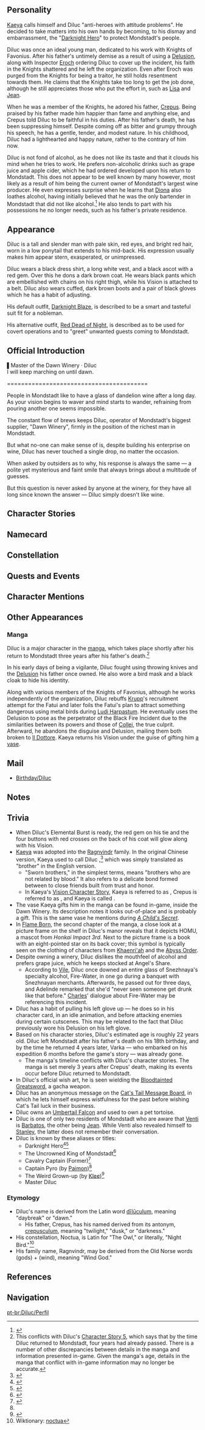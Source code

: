 {{CharacterTabs}}
{{Quote|As the wealthiest gentleman in Mondstadt, the ever-dapper Diluc always presents himself as the epitome of perfection. But behind the courteous visage burns a zealous soul that has sworn to protect Mondstadt at all costs, allowing him to mercilessly vanquish all who threaten his city.|Description from the Official Website<ref>Official Genshin Impact Website: [https://genshin.hoyoverse.com/en/character/mondstadt?char=5 Diluc]</ref>
}}

==Personality==
{{Quote|The tycoon of a winery empire in [[Mondstadt]], unmatched in every possible way.|In-game character attributes and profile page text.}}
[[Kaeya]] calls himself and Diluc "anti-heroes with attitude problems". He decided to take matters into his own hands by becoming, to his dismay and embarrassment, the "[[Darknight Hero]]" to protect Mondstadt's people.

Diluc was once an ideal young man, dedicated to his work with Knights of Favonius. After his father's untimely demise as a result of using a [[Delusion]], along with Inspector [[Eroch]] ordering Diluc to cover up the incident, his faith in the Knights shattered and he left the organization. Even after Eroch was purged from the Knights for being a traitor, he still holds resentment towards them. He claims that the Knights take too long to get the job done, although he still appreciates those who put the effort in, such as [[Lisa]] and [[Jean]].

When he was a member of the Knights, he adored his father, [[Crepus]]. Being praised by his father made him happier than fame and anything else, and Crepus told Diluc to be faithful in his duties. After his father's death, he has been suppressing himself. Despite coming off as bitter and grumpy through his speech, he has a gentle, tender, and modest nature. In his childhood, Diluc had a lighthearted and happy nature, rather to the contrary of him now.

Diluc is not fond of alcohol, as he does not like its taste and that it clouds his mind when he tries to work. He prefers non-alcoholic drinks such as grape juice and apple cider, which he had ordered developed upon his return to Mondstadt. This does not appear to be well known by many however, most likely as a result of him being the current owner of Mondstadt's largest wine producer. He even expresses surprise when he learns that [[Diona]] also loathes alcohol, having initially believed that he was the only bartender in Mondstadt that did not like alcohol.<ref>{{Ref/VO|Diluc|About Diona}}</ref> He also tends to part with his possessions he no longer needs, such as his father's private residence.

==Appearance==
<!-- Keep appearance section short and concise. Limit to 3 paragraphs with 3-4 sentences each. -->
Diluc is a tall and slender man with pale skin, red eyes, and bright red hair, worn in a low ponytail that extends to his mid-back. His expression usually makes him appear stern, exasperated, or unimpressed.

Diluc wears a black dress shirt, a long white vest, and a black ascot with a red gem. Over this he dons a dark brown coat. He wears black pants which are embellished with chains on his right thigh, while his Vision is attached to a belt. Diluc also wears cuffed, dark brown boots and a pair of black gloves which he has a habit of adjusting.

His default outfit, [[Darknight Blaze]], is described to be a smart and tasteful suit fit for a nobleman.

His alternative outfit, [[Red Dead of Night]], is described as to be used for covert operations and to "greet" unwanted guests coming to Mondstadt.

==Official Introduction==
{{Official Introduction
|title = "I will keep marching on until dawn."
|link = https://www.facebook.com/Genshinimpact/posts/497736334409895
|character = Diluc}}
{{Quote|Mr. Diluc is like a fine wine but with too much ice. The first sip tastes heavenly, but drink too much and it gives you brain freeze.|Sung by [[Six-Fingered José|José, the six-fingered bard]], at "[[Angel's Share]]" before being kicked out by bartender [[Charles]]<ref>Facebook: [https://www.facebook.com/Genshinimpact/posts/497739957742866 Diluc's Introduction]</ref>}}
▌Master of the Dawn Winery · Diluc<br />
I will keep marching on until dawn.

<nowiki>========================================</nowiki>

People in Mondstadt like to have a glass of dandelion wine after a long day. As your vision begins to waver and mind starts to wander, refraining from pouring another one seems impossible.

The constant flow of brews keeps Diluc, operator of Mondstadt's biggest supplier, "Dawn Winery", firmly in the position of the richest man in Mondstadt.

But what no-one can make sense of is, despite building his enterprise on wine, Diluc has never touched a single drop, no matter the occasion.

When asked by outsiders as to why, his response is always the same — a polite yet mysterious and faint smile that always brings about a multitude of guesses.

But this question is never asked by anyone at the winery, for they have all long since known the answer — Diluc simply doesn't like wine.

==Character Stories==
{{Character Story
|title1        = Character Details
|text1         = <p>As the city of ballads and wines, [[Mondstadt]]'s alcohol industry is renowned all over [[Teyvat]].</p><p>As owner of the [[Dawn Winery]], Diluc is essentially in charge of half the industry. This means he has a huge stream of revenue and an entire network of information, in the form of tavern patrons' gossip, right at his fingertips.</p><p>In a way, he is the uncrowned king of Mondstadt.</p>
|mention1      = 

|title2        = Character Story 1
|friendship2   = 2
|text2         = <p>The scent of wine always lingers in the air in Mondstadt.</p><p>If one were to follow the scent to its source, one would invariably arrive at Diluc's Dawn Winery.</p><p>A wooden plaque proudly announces the winery's name, and beneath it is written the winery's motto:</p><p>"Shine True."</p><p>Most interpret this to mean that the wines are brewed for consistency of taste, with time-honored techniques and that same healthy dose of sunny optimism that the dawn brings.</p><p>Meanwhile, the more pragmatic [[Knights of Favonius]] are reminded of the long history of mutual support between the winery and the city.</p><p>The winery holds festivities from time to time. These events are routinely attended by enthusiastic fathers, eager to introduce their wonderful daughters to the young and single winery master.</p><p>This is all highly entertaining to the other guests, who watch on and comment, mockingly:</p><p>"We'd much rather Master Diluc stays married to the winery, given how good this wine is!"</p><p>Diluc deals impeccably with all situations, no matter who or what comes his way.</p><p>Diluc is a fine young gentleman in every conceivable respect.</p>
|mention2      = 

|title3        = Character Story 2
|friendship3   = 3
|text3         = <p>Diluc avoids talking about the past.</p><p>"If only Diluc were still a member of the Knights..."</p><p>After a few drinks, senior knights will say words to this effect with a sigh.</p><p>They refer to events from a long time ago, back when Diluc's father, Master [[Crepus]], was still the owner of the winery. Master Crepus' wish was for his son to become the most esteemed knight of all and safeguard Mondstadt, the City of Freedom.</p><p>As per his father's wishes, Diluc trained rigorously to make himself worthy of the [[Ragnvindr]] name. Sure enough, he passed the Knights of Favonius' trials, swore the oath of protection to Mondstadt, and entered their ranks. Before long, he received an early promotion which saw him become the youngest-ever Cavalry Captain.</p><p>Over the course of his missions and patrols, the denizens of Mondstadt gradually came to know this young and passionate Cavalry Captain.</p><p>No matter what the missions demanded from him, he always maintained his composure and his passion. No matter how big the challenge before him, his boundless courage always led him to the front line. The praise he received from his comrades and citizens spurred him on.</p><p>But the words of praise he valued most of all were:</p><p>"Good job. Now, that's my son."</p><p>His father's words fueled the fire inside his heart and served as his greatest motivation.</p><p>His faith was an unquenchable fire that burned strong and bright inside him.</p><p>Diluc was so young back then.</p>
|mention3      = Crepus

|title4        = Character Story 3
|friendship4   = 4
|text4         = <p>"Sometimes, life can change in an instant."</p><p>The day that Crepus spoke these words to Diluc would turn out to be the latter's last as a Knight of Favonius.</p><p>For on that day, a [[Ursa the Drake|horrific monster]] attacked the transport fleet he and his father were traveling with.</p><p>There was no time for Diluc to send for help. The monster was stronger than any foe the young Cavalry Captain had ever encountered, and overpowered him.</p><p>Diluc could never have anticipated the way this battle would end: His father, who had been denied admittance into the Knights and who was shunned by the gods, defeated the monster with an [[Delusion|unknown evil power]] &mdash; before that same power backfired, mortally wounding Crepus himself. Crepus died shortly after in his son's arms.</p><p>With a heavy heart, Diluc returned to the Knights' headquarters, only to receive an unthinkable order from Inspector [[Eroch]]: "Conceal the truth."</p><p>Eroch insisted that the incident must be portrayed as an unfortunate accident in order to maintain the reputation of the Knights of Favonius in the eyes of the public.</p><p>Such was the sheer outrageousness of this request that Diluc did not think it was even worth trying to argue.</p><p>Diluc's father had once said to him that the world would never turn its back on the faithful.</p><p>But now, the Knights of Favonius trampled on his faith like it was nothing. He couldn't help but wonder: What was his father's view on faith in his final moments?</p><p>Diluc resigned from the Knights that day and left everything behind, including his [[Vision]].</p><p>He swore to avenge his father's death, and to find the source of that occult power which had caused his father's demise.</p>
|mention4      = Crepus,Ursa the Drake,Eroch

|title5        = Character Story 4
|friendship5   = 5
|text5         = <p>After Diluc resigned and discarded his Vision, he handed the running of the Dawn Winery over to the [[Adelinde|head housemaid]] and left Mondstadt altogether.</p><p>Diluc traveled all across the seven nations of Teyvat in search of the truth.</p><p>All clues pointed toward a behemoth of an organization: The [[Fatui]]. He learned that they made counterfeit Visions in secret, calling them "[[Delusions]]." A Delusion could amplify the power of its bearer to its extreme, but also carried the risk of backfiring. That was what had caused his father's death.</p><p>Was it possible that his father could have obtained such a sacrilegious item in order to do good?</p><p>Diluc knew he may never know the full truth, but that could never stop him from pursuing it.</p><p>Like an eagle scouring the wilderness, he set off on his hunt for the truth. Determination burned like fire in his heart, unfathomable enigmas and unending battles could not sway him from his course. He pressed on relentlessly, scarred but undeterred, like a fiery tornado burning through the dense fog of mystery.</p><p>The Fatui's rulers, [[Eleven Fatui Harbingers|the Harbingers]], monitored Diluc's progress from the shadows. The prowess with which he laid waste to numerous Fatui strongholds caught their attention and forced them to take action.</p><p>Diluc narrowly escaped death at the hands of the Harbingers thanks to a third-party observer from the north, who was part of a vast underground intelligence network. The observer claimed to have been watching Diluc for some time, and approved of his methods.</p><p>After his close encounter with death, Diluc took a long hard look at his past and the anger he had harbored for so long. Acknowledging his shortcomings, he decided to join the underground intelligence network.</p><p>Just like when he first joined the Knights of Favonius, Diluc committed himself fully to his work. His talents and skills saw him rise steadily through the ranks into the upper echelons of the network.</p><p>The network was made up of volunteers, and many of its members had willingly given up their prior positions and reputations to join. Some had even abandoned their names.</p><p>Could working with these new comrades finally restore the faith he once clung to? The faith that had been all but destroyed in the events surrounding his father's death?</p>
|mention5      = Adelinde,Crepus

|title6        = Character Story 5
|friendship6   = 6
|text6         = <p>"Shine True." The background to this motto is hotly contested, but to Diluc it has one simple, clear meaning.</p><p>"Evil cannot go unpunished.</p><p>Never settle for mediocrity. Never forget that the dawn will one day come."</p><p>Diluc's solitary sojourn lasted for three years.</p><p>Four years on, Diluc had returned to Mondstadt and taken over as head of the family winery, now a young man.</p><p>In the space of these four years, Eroch had been purged from the Knights of Favonius after being shown to be a traitor, while Grand Master [[Varka]] had left on an expedition, leaving Master [[Jean]] to assume the role of Acting Grand Master.</p><p>The return of the Dawn Winery's master should have been a momentous occasion for Mondstadt, but strangely it went completely unnoticed.</p><p>The reason? Mondstadt's citizens were far too busy pondering the mysterious case of an unknown "Guardian of Mondstadt."</p><p>All that was known about the anonymous guardian was that the smell of burning would follow in his wake, and that a flash of red flames would reveal his silhouette for but a moment in the darkness of the night, before he disappeared in an instant.</p><p>The bodies of monsters that had plagued Mondstadt for an age now lay dead in the wilderness... Mondstadt's most wanted thieves suddenly appeared bound and gagged, hanging from their feet in the statue plaza... All the Knights of Favonius were dispatched to reckon, once and for all, with the Abyss Mage behind countless crimes in the city, but they arrived only to discover that he had long since been killed...</p><p>Aided by wine-fueled conversations, word of the mysterious guardian spread swiftly, and he came to be known as the "[[Darknight Hero]]."</p><p>In public, Diluc appeared to hold this hero in contempt, his face curling up in disgust every time the name was uttered.</p><p>[[Elzer]] of the Mondstadt Wine Guild was one of the select few who was in the know, and once queried Diluc about this: Was his disapproval of the Darknight Hero just an act, intended to throw the knights off his trail and protect his anonymity?</p><p>But Diluc simply frowned once more, and curtly replied: "It's just a stupid name."</p>
|mention6      = Varka,Jean,Elzer

|title7        = Dawn Winery's Apple Cider
|friendship7   = 4
|text7         = <p>Diluc may hold the whole wine industry in the palm of his hand, but he himself is not fond of wine.</p><p>At Diluc's request, the Dawn Winery developed several alcohol-free beverages, a decision which was met with resounding approval from those in Mondstadt who could not drink alcohol but still wanted to partake in the drinking culture.</p><p>One of those alcohol-free beverages is Mondstadt's [[Apple Cider|apple cider vinegar]], the success of which is on a par with dandelion wine in terms of monthly sales volumes.</p><p>Some think that Diluc must have such high standards when it comes to wine that he is never seen drinking the mediocre-quality beverages that are available to the public.</p><p>Others think that drinking wine must surely remind him of his father, and that that is why he does not touch it.</p><p>When pressed about his drinking habits, he responds by saying that alcohol clouds his thoughts, and consuming it would impact his day-to-day work.</p><p>But the thing that people don't understand is: What kind of day-to-day work does a winery master do, if it requires him to never touch a drop of alcohol?</p>
|mention7      = Crepus

|title8        = Vision
|friendship8   = 6
|quest8        = Darknight Hero's Alibi
|text8         = <p>Crepus had two regrets in life. One was never becoming a knight, and the other was never obtaining a [[Vision]].</p><p>For this reason, in the moment that Diluc received his Vision, he took it as a recognition by the gods of his and his father's shared ambition &mdash; finally, he could make his father proud.</p><p>Just a few years later, his father died on a dark and gloomy day. The hopes and dreams that burned bright in Diluc's Vision were extinguished in the torrential rain that fell on that night.</p><p>No matter how upright and good-hearted a person may be, death will still come to them without warning.</p><p>Is this where the tale of justice ends? Just like that?</p><p>It seemed to him that his Vision and his status as a knight were both equally ineffectual at enabling him to protect the things that he treasured most. It was time to discard them both, he decided.</p><p>When he recognized his own powerlessness, his Vision became but a burden, of no greater service than a Delusion.</p><p>Empty titles were of no interest to him. He sought after ardent flames that would burn brighter than any other, and an unshakable resolve. Only a firm resolve can drive the truth-seeker forward, and only ardent flames can vanquish the ice that freezes the hand of justice.</p><p>On the day that Diluc returned to Mondstadt, he took up his Vision once more. The events of his years away had purged him of his childish immaturity, and turned him into a hero ready to shoulder his father's will once more. Each night, from the shadows, he fought for Mondstadt.</p><p>He did not discuss the past. But he did not deny the past, either.</p><p>To the lost, perhaps a Vision is a beacon of light given by the gods to help them find the path forward.</p><p>But to those with conviction, a Vision is simply an extension of their strength, a medium for channeling their willpower, a tribute to the experiences that have shaped them, and a testament to the story of their life so far.</p>
|mention8      = Crepus
}}

==Namecard==
{{Namecard|Diluc: Flames}}

==Constellation==
{{Constellation Lore|Noctua}}

==Quests and Events==
{{Quest Appearances
|Phantom of the Past = as a memory recreated by the [[Ley Lines]]
}}

==Character Mentions==
{{Character Mentions}}

==Other Appearances==
===Manga===
Diluc is a major character in the [[manga]], which takes place shortly after his return to Mondstadt three years after his father's death.<ref group="Note">This conflicts with Diluc's [[#Character_Story_5|Character Story 5]], which says that by the time Diluc returned to Mondstadt, four years had already passed. There is a number of other discrepancies between details in the manga and information presented in-game. Given the manga's age, details in the manga that conflict with in-game information may no longer be accurate.</ref>

In his early days of being a vigilante, Diluc fought using throwing knives and the [[Delusion]] his father once owned. He also wore a bird mask and a black cloak to hide his identity.

Along with various members of the Knights of Favonius, although he works independently of the organization, Diluc rebuffs [[Krupp]]'s recruitment attempt for the Fatui and later foils the Fatui's plan to attract something dangerous using metal birds during [[Ludi Harpastum]]. He eventually uses the Delusion to pose as the perpetrator of the Black Fire Incident due to the similarities between its powers and those of [[Collei]], the true culprit. Afterward, he abandons the disguise and Delusion, mailing them both broken to [[Il Dottore]]. Kaeya returns his Vision under the guise of gifting him [[Strange Vase|a vase]].

==Mail==
*[[Birthday/Diluc]]

==Notes==
{{Reflist|note=1}}

==Trivia==
* When Diluc's Elemental Burst is ready, the red gem on his tie and the four buttons with red crosses on the back of his coat will glow along with his Vision.
* [[Kaeya]] was adopted into the [[Ragnvindr]] family. In the original Chinese version, Kaeya used to call Diluc {{Lang|"sworn elder brother"|zh=义兄|zh_rm=yì xiōng}},<ref>{{Ref/CS|Kaeya|Character Details}}</ref> which was simply translated as "brother" in the English version.
** "Sworn brothers," in the simplest terms, means "brothers who are not related by blood." It also refers to a delicate bond formed between to close friends built from trust and honor.
** In Kaeya's [[Kaeya/Lore#Vision|Vision Character Story]], Kaeya is referred to as {{Lang|mini=1|zh=义子|zh_rm=yìzǐ|zh_tl=foster son}}, Crepus is referred to as {{Lang|mini=1|zh=养父|zh_rm=yǎngfù|zh_tl=adoptive father}}, and Kaeya is called {{Lang|mini=1|zh=养子|zh_rm=yǎngzǐ|zh_tl=adopted son}}.
* The vase Kaeya gifts him in the manga can be found in-game, inside the Dawn Winery. Its description notes it looks out-of-place and is probably a gift. This is the same vase he mentions during ''[[A Child's Secret]]''.
* In [[Flame Born]], the second chapter of the manga, a close look at a picture frame on the shelf in Diluc's manor reveals that it depicts HOMU, a mascot from ''Honkai Impact 3rd''. Next to the picture frame is a book with an eight-pointed star on its back cover; this symbol is typically seen on the clothing of characters from [[Khaenri'ah]] and the [[Abyss Order]].
* Despite owning a winery, Diluc dislikes the mouthfeel of alcohol and prefers grape juice, which he keeps stocked at Angel's Share.
** According to [[Vile]], Diluc once downed an entire glass of Snezhnaya's specialty alcohol, Fire-Water, in one go during a banquet with Snezhnayan merchants. Afterwards, he passed out for three days, and Adelinde remarked that she'd "never seen someone get drunk like that before." [[Charles]]' dialogue about Fire-Water may be referencing this incident.
* Diluc has a habit of pulling his left glove up &mdash; he does so in his character card, in an idle animation, and before attacking enemies during certain cutscenes. This may be related to the fact that Diluc previously wore his Delusion on his left glove.
* Based on his character stories, Diluc's estimated age is roughly 22 years old. Diluc left Mondstadt after his father's death on his 18th birthday, and by the time he returned 4 years later, Varka &mdash; who embarked on his expedition 6 months before the game's story &mdash; was already gone.
** The manga's timeline conflicts with Diluc's character stories. The manga is set merely 3 years after Crepus' death, making its events occur before Diluc returned to Mondstadt.
* In Diluc's official wish art, he is seen wielding the [[Bloodtainted Greatsword]], a gacha weapon.
* Diluc has an anonymous message on the [[Cat's Tail Message Board#Bennett's Message|Cat's Tail Message Board]], in which he lets himself express wistfulness for the past before wishing Cat's Tail luck in their business.
* Diluc owns an [[Umbertail Falcon]] and used to own a pet tortoise.
* Diluc is one of only two residents of Mondstadt who are aware that [[Venti]] is [[Barbatos]], the other being [[Jean]]. While Venti also revealed himself to [[Stanley]], the latter does not remember their conversation.
* Diluc is known by these aliases or titles:
** Darknight Hero<ref>{{Ref/CS|Diluc|5}}</ref><ref name="alibi">{{Ref/Quest|Darknight Hero's Alibi}}</ref>
** The Uncrowned King of Mondstadt<ref>{{Ref/CS|Diluc|Character Details}}</ref>
** Cavalry Captain (Former)<ref>{{Ref/CS|Diluc|2}}</ref>
** Captain Pyro (by [[Paimon]])<ref name="alibi" />
** The Weird Grown-up (by [[Klee]])<ref>{{Ref/VO|Klee|About Diluc}}</ref>
** Master Diluc

===Etymology===
* Diluc's name is derived from the Latin word [[wiktionary:diluculum|dīlūculum]], meaning "daybreak" or "dawn."
** His father, Crepus, has his named derived from its antonym, [[wiktionary:crepusculum|crepusculum]], meaning "twilight," "dusk," or "darkness."
* His constellation, Noctua, is Latin for "The Owl," or literally, "Night Bird."<ref>Wiktionary: [[wiktionary:noctua|noctua]]</ref>
* His family name, Ragnvindr, may be derived from the Old Norse words {{wt|regin||Old Norse}} (gods) + {{wt|vindr||Old Norse}} (wind), meaning "Wind God."

==References==
{{Reflist|2}}

==Navigation==
{{Character Navbox|link type=lore}}

[[pt-br:Diluc/Perfil]]